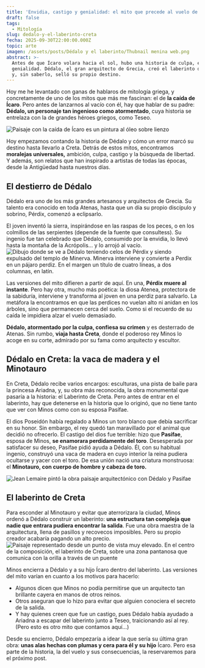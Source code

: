 ```yaml
---
title: 'Envidia, castigo y genialidad: el mito que precede al vuelo de Ícaro'
draft: false
tags:
  - Mitología
slug: dedalo-y-el-laberinto-creta
fecha: 2025-09-30T22:00:00.000Z
topic: arte
imagen: /assets/posts/Dédalo y el laberinto/Thubnail menina web.png
abstract: >-
  Antes de que Ícaro volara hacia el sol, hubo una historia de culpa, envidia y
  genialidad. Dédalo, el gran arquitecto de Grecia, creó el laberinto de Creta
  y, sin saberlo, selló su propio destino.
---
```


Hoy me he levantado con ganas de hablaros de mitología griega, y concretamente de uno de los mitos que más me fascinan: el de **la caída de Ícaro**. Pero antes de lanzarnos al vacío con él, hay que hablar de su padre: **Dédalo, un personaje tan ingenioso como atormentado**, cuya historia se entrelaza con la de grandes héroes griegos, como Teseo.

![Paisaje con la caída de Ícaro es un pintura al óleo sobre lienzo](</assets/posts/Dédalo y el laberinto/Paisaje con la caída de icaro.webp> "Pieter Brueghel el Viejo, Paisaje con la caída de Ícaro (1554-55)")

Hoy empezamos contando la historia de Dédalo y cómo un error marcó su destino hasta llevarlo a Creta. Detrás de estos mitos, encontramos **moralejas universales,** ambición, culpa, castigo y la búsqueda de libertad. Y además, son relatos que han inspirado a artistas de todas las épocas, desde la Antigüedad hasta nuestros días.

## El destierro de Dédalo

Dédalo era uno de los más grandes artesanos y arquitectos de Grecia. Su talento era conocido en toda Atenas, hasta que un día su propio discípulo y sobrino, Pérdix, comenzó a eclipsarlo.

El joven inventó la sierra, inspirándose en las raspas de los peces, o en los colmillos de las serpientes (depende de la fuente que consultess). Su ingenio fue tan celebrado que Dédalo, consumido por la envidia, lo llevó hasta la montaña de la Acrópolis... y lo arrojó al vacío.![Dibujo donde se ve a Dédalo teniendo celos de Pérdix y siendo expulsado del templo de Minerva. Minerva interviene y convierte a Perdix en un pájaro perdiz. En el margen un título de cuatro líneas, a dos columnas, en latín.](</assets/posts/Dédalo y el laberinto/Dedalo empujando a Perdix.png> "Minerva convierte a Perdix en un pájaro, Gravado de Crispijn van de Passe (I), 1602 - 1607")

Las versiones del mito difieren a partir de aquí. En una, **Pérdix muere al instante**. Pero hay otra, mucho más poética: la diosa Atenea, protectora de la sabiduría, interviene y transforma al joven en una perdiz para salvarlo. La metáfora la encontramos en que las perdices no vuelan alto ni anidan en los árboles, sino que permanecen cerca del suelo. Como si el recuerdo de su caída le impidiera alzar el vuelo demasiado.

**Dédalo, atormentado por la culpa, confiesa su crimen** y es desterrado de Atenas. Sin rumbo, **viaja hasta Creta**, donde el poderoso rey Minos lo acoge en su corte, admirado por su fama como arquitecto y escultor.

## Dédalo en Creta: la vaca de madera y el Minotauro

En Creta, Dédalo recibe varios encargos: esculturas, una pista de baile para la princesa Ariadna, y, su obra más reconocida, la obra monumental que pasaría a la historia: el Laberinto de Creta. Pero antes de entrar en el laberinto, hay que detenerse en la historia que lo originó, que no tiene tanto que ver con Minos como con su esposa Pasífae.

El dios Poseidón había regalado a Minos un toro blanco que debía sacrificar en su honor. Sin embargo, el rey quedó tan maravillado por el animal que decidió no ofrecerlo. El castigo del dios fue terrible: hizo que **Pasífae**, esposa de Minos, **se enamorara perdidamente del toro**. Desesperada por satisfacer su deseo, Pasífae pidió ayuda a Dédalo. Él, con su habitual ingenio, construyó una vaca de madera en cuyo interior la reina pudiera ocultarse y yacer con el toro. De esa unión nació una criatura monstruosa: el **Minotauro, con cuerpo de hombre y cabeza de toro.**

![Jean Lemaire pintó la obra paisaje arquitectónico con Dédalo y Pasifae](</assets/posts/Dédalo y el laberinto/image (1).webp> "Jean Lemaire, Paisaje arquitectónico con Dédalo y Pasifae (c. 1640 - 1645)")

## El laberinto de Creta

Para esconder al Minotauro y evitar que aterrorizara la ciudad, Minos ordenó a Dédalo construir un laberinto: **una estructura tan compleja que nadie que entrara pudiera encontrar la salida**. Fue una obra maestra de la arquitectura, llena de pasillos y recovecos imposibles. Pero su propio creador acabaría pagando un alto precio.![Paisaje representado desde un punto de vista muy elevado. En el centro de la composición, el laberinto de Creta, sobre una zona pantanosa que comunica con la orilla a través de un puente](</assets/posts/Dédalo y el laberinto/El laberinto de Creta.webp> "El laberinto de Creta (Aguafuerte sobre papel) 1558")

Minos encierra a Dédalo y a su hijo Ícaro dentro del laberinto. Las versiones del mito varían en cuanto a los motivos para hacerlo:

* Algunos dicen que Minos no podía permitirse que un arquitecto tan brillante cayera en manos de otros reinos.
* Otros aseguran que lo hizo para evitar que alguien conociera el secreto de la salida.
* Y hay quienes creen que fue un castigo, pues Dédalo había ayudado a Ariadna a escapar del laberinto junto a Teseo, traicionando así al rey. (Pero esto es otro mito que contamos aquí…)

Desde su encierro, Dédalo empezaría a idear la que sería su última gran obra: **unas alas hechas con plumas y cera para él y su hijo** Ícaro. Pero esa parte de la historia, la del vuelo y sus consecuencias, la reservaremos para el próximo post.
